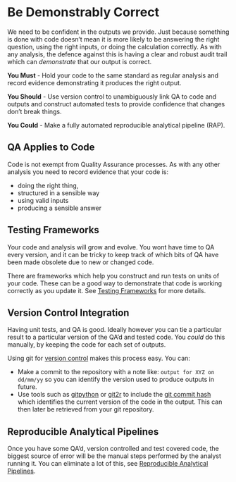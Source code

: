 # Be Demonstrably Correct {#demonstrably_correct}
We need to be confident in the outputs we provide.
Just because something is done with code doesn't mean it is more likely to be answering the right question, using the right inputs, or doing the calculation correctly.
As with any analysis, the defence against this is having a clear and robust audit trail which can _demonstrate_ that our output is correct.

 **You Must** - Hold your code to the same standard as regular analysis and record evidence demonstrating it produces the right output.

 **You Should** - Use version control to unambiguously link QA to code and outputs and construct automated tests to provide confidence that changes don't break things.

 **You Could** - Make a fully automated reproducible analytical pipeline (RAP).

## QA Applies to Code
Code is not exempt from Quality Assurance processes. As with any other analysis you need to record evidence that your code is:

* doing the right thing,
* structured in a sensible way
* using valid inputs
* producing a sensible answer

## Testing Frameworks
Your code and analysis will grow and evolve. You wont have time to QA every version, and it can be tricky to keep track of which bits of QA have been made obsolete due to new or changed code.

There are frameworks which help you construct and run tests on units of your code. These can be a good way to demonstrate that code is working correctly as you update it.
See [Testing Frameworks](#testing_frameworks) for more details.

## Version Control Integration
Having unit tests, and QA is good. Ideally however you can tie a particular result to a particular version of the QA'd and tested code. You _could_ do this manually, by keeping the code for each set of outputs.

Using git for [version control](#version_control) makes this process easy. You can:

* Make a commit to the repository with a note like: `output for XYZ on dd/mm/yy` so you can identify the version used to produce outputs in future.
* Use tools such as
[gitpython](https://gitpython.readthedocs.io/en/stable/)
or
[git2r](https://docs.ropensci.org/git2r/)
to include the
[git commit hash](https://git-scm.com/book/en/v2/Git-Basics-Viewing-the-Commit-History)
which identifies the current version of the code in the output.
This can then later be retrieved from your git repository.

## Reproducible Analytical Pipelines
Once you have some QA'd, version controlled and test covered code, the biggest source of error will be the manual steps performed by the analyst running it.
You can eliminate a lot of this, see
[Reproducible Analytical Pipelines](#rap).
